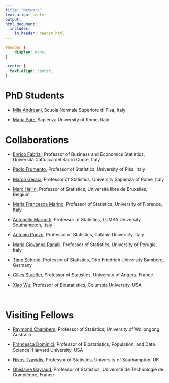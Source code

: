 ```yaml
---
title: "Network"
text-align: center
output: 
html_document:
  includes:
    in_header: header.html
---
```


```css
#header {
    display: none;
}
```


```css
.center {
  text-align: center;
}
```
# PhD Students

* [Mila Andreani](https://quantileregressionlab.github.io/andreani.html), Scuola Normale Superiore di Pisa, Italy

* [Maria Saiz](https://quantileregressionlab.github.io/saiz.html), Sapienza University of Rome, Italy


# Collaborations

* [Enrico Fabrizi](https://docenti.unicatt.it/ppd2/it/docenti/25341/enrico-fabrizi/profilo), Professor of Business and Economics Statistics, Università Cattolica del Sacro Cuore, Italy

* [Paolo Frumento](https://www.sp.unipi.it/it/dipartimento/persone/?p=paolo-frumento), Professor of Statistics, University of Pisa, Italy

* [Marco Geraci](https://web.uniroma1.it/memotef/users/geraci-marco), Professor of Statistics, University Sapienza of Rome, Italy

* [Marc Hallin](https://scholar.google.be/citations?hl=en&user=5barf50AAAAJ&view_op=list_works&sortby=pubdate), Professor of Statistics, Université libre de Bruxelles, Belgium

* [Maria Francesca Marino](https://www.unifi.it/p-doc2-0-0-A-3f2b3d2e34272f-0.html), Professor of Statistics, University of Florence, Italy

* [Antonello Maruotti](https://lumsa.it/it/docenti/antonello-maruotti), Professor of Statistics, LUMSA University Southampton, Italy

* [Antonio Punzo](https://www.dei.unict.it/docenti/antonio.punzo), Professor of Statistics, Catania University, Italy

* [Maria Giovanna Ranalli](https://www.unipg.it/personale/maria.ranalli), Professor of Statistics, University of Perugia, Italy

* [Timo Schmid](https://www.uni-bamberg.de/stat-oek/team/prof-dr-timo-schmid/), Professor of Statistics, Otto Friedrich University Bamberg, Germany

* [Gilles Stupfler](https://math.univ-angers.fr/~stupfler/), Professor of Statistics, University of Angers, France

* [Xiao Wu](https://www.publichealth.columbia.edu/profile/xiao-wu-phd), Professor of Biostatistics, Columbia University, USA

<br>

# Visiting Fellows

* [Raymond Chambers](https://scholars.uow.edu.au/ray-chambers), Professor of Statistics, University of Wollongong, Australia

* [Francesca Dominici](https://www.hsph.harvard.edu/profile/francesca-dominici/), Professor of Biostatistics, Population, and Data Science, Harvard University, USA

* [Nikos Tzavidis](https://www.southampton.ac.uk/people/5wzwrv/professor-nikos-tzavidis), Professor of Statistics, University of Southampton, UK

* [Ghislaine Gayraud](https://lmac.utc.fr/auteur/ghislaine-gayraud), Professor of Statistics, Université de Technologie de Compiègne, France

